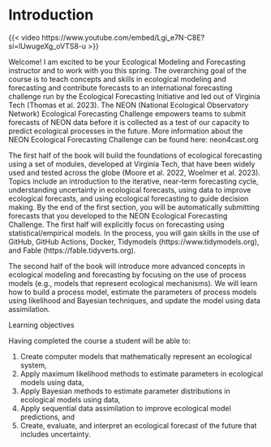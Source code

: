 # Introduction

{{< video https://www.youtube.com/embed/Lgi_e7N-C8E?si=lUwugeXg_oVTS8-u >}}

Welcome! I am excited to be your Ecological Modeling and Forecasting instructor and to work with you this spring. The overarching goal of the course is to teach concepts and skills in ecological modeling and forecasting and contribute forecasts to an international forecasting challenge run by the Ecological Forecasting Initiative and led out of Virginia Tech (Thomas et al. 2023). The NEON (National Ecological Observatory Network) Ecological Forecasting Challenge empowers teams to submit forecasts of NEON data before it is collected as a test of our capacity to predict ecological processes in the future. More information about the NEON Ecological Forecasting Challenge can be found here: neon4cast.org

The first half of the book will build the foundations of ecological forecasting using a set of modules, developed at Virginia Tech, that have been widely used and tested across the globe (Moore et al. 2022, Woelmer et al. 2023). Topics include an introduction to the iterative, near-term forecasting cycle, understanding uncertainty in ecological forecasts, using data to improve ecological forecasts, and using ecological forecasting to guide decision making. By the end of the first section, you will be automatically submitting forecasts that you developed to the NEON Ecological Forecasting Challenge. The first half will explicitly focus on forecasting using statistical/empirical models. In the process, you will gain skills in the use of GitHub, GitHub Actions, Docker, Tidymodels (https://www.tidymodels.org), and Fable (https://fable.tidyverts.org).

The second half of the book will introduce more advanced concepts in ecological modeling and forecasting by focusing on the use of process models (e.g., models that represent ecological mechanisms). We will learn how to build a process model, estimate the parameters of process models using likelihood and Bayesian techniques, and update the model using data assimilation.

Learning objectives

Having completed the course a student will be able to:

1.  Create computer models that mathematically represent an ecological system,
2.  Apply maximum likelihood methods to estimate parameters in ecological models using data,
3.  Apply Bayesian methods to estimate parameter distributions in ecological models using data,
4.  Apply sequential data assimilation to improve ecological model predictions, and
5.  Create, evaluate, and interpret an ecological forecast of the future that includes uncertainty.
